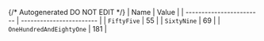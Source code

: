 {/* Autogenerated DO NOT EDIT  */}
| Name                     | Value                    |
| ------------------------ | ------------------------ |
| `FiftyFive`              | 55                       |
| `SixtyNine`              | 69                       |
| `OneHundredAndEightyOne` | 181                      |